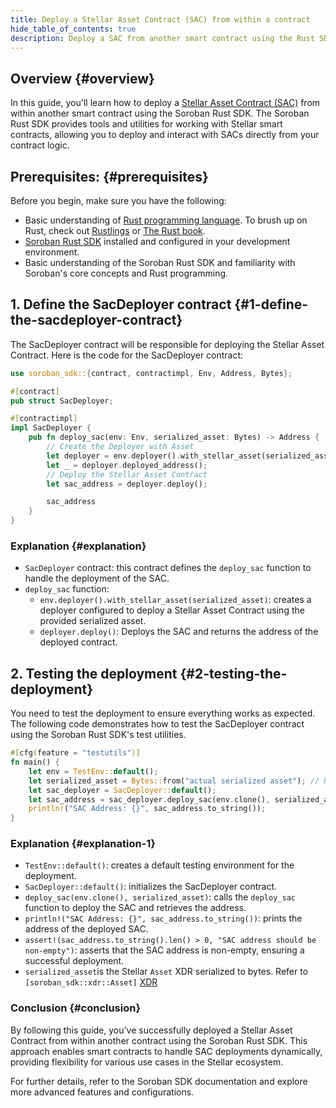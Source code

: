 ```yaml
---
title: Deploy a Stellar Asset Contract (SAC) from within a contract
hide_table_of_contents: true
description: Deploy a SAC from another smart contract using the Rust SDK
---
```


<head>
  <title>
    {`Deploying a Stellar Asset Contract (SAC) from within a contract`}
  </title>
  <meta charSet="utf-8" />
  <meta
    property="og:title"
    content="Deploying a Stellar Asset Contract (SAC) from within a contract"
  />
  <meta
    property="og:description"
    content="This is a step-by-step guide to help you deploy an SAC from within a smart contract on Stellar."
  />
</head>

## Overview {#overview}

In this guide, you'll learn how to deploy a [Stellar Asset Contract (SAC)](../../../tokens/stellar-asset-contract.mdx) from within another smart contract using the Soroban Rust SDK. The Soroban Rust SDK provides tools and utilities for working with Stellar smart contracts, allowing you to deploy and interact with SACs directly from your contract logic.

## Prerequisites: {#prerequisites}

Before you begin, make sure you have the following:

- Basic understanding of [Rust programming language](https://www.rust-lang.org/). To brush up on Rust, check out [Rustlings](https://github.com/rust-lang/rustlings) or [The Rust book](https://doc.rust-lang.org/book/).
- [Soroban Rust SDK](../../../tools/sdks/library.mdx#soroban-rust-sdk) installed and configured in your development environment.
- Basic understanding of the Soroban Rust SDK and familiarity with Soroban's core concepts and Rust programming.

## 1. Define the SacDeployer contract {#1-define-the-sacdeployer-contract}

The SacDeployer contract will be responsible for deploying the Stellar Asset Contract. Here is the code for the SacDeployer contract:

```rust title="lib.rs"
use soroban_sdk::{contract, contractimpl, Env, Address, Bytes};

#[contract]
pub struct SacDeployer;

#[contractimpl]
impl SacDeployer {
    pub fn deploy_sac(env: Env, serialized_asset: Bytes) -> Address {
        // Create the Deployer with Asset
        let deployer = env.deployer().with_stellar_asset(serialized_asset);
        let _ = deployer.deployed_address();
        // Deploy the Stellar Asset Contract
        let sac_address = deployer.deploy();

        sac_address
    }
}
```

### Explanation {#explanation}

- `SacDeployer` contract: this contract defines the `deploy_sac` function to handle the deployment of the SAC.
- `deploy_sac` function:
  - `env.deployer().with_stellar_asset(serialized_asset)`: creates a deployer configured to deploy a Stellar Asset Contract using the provided serialized asset.
  - `deployer.deploy()`: Deploys the SAC and returns the address of the deployed contract.

## 2. Testing the deployment {#2-testing-the-deployment}

You need to test the deployment to ensure everything works as expected. The following code demonstrates how to test the SacDeployer contract using the Soroban Rust SDK's test utilities.

```rust
#[cfg(feature = "testutils")]
fn main() {
    let env = TestEnv::default();
    let serialized_asset = Bytes::from("actual serialized asset"); // Replace with actual serialized asset info
    let sac_deployer = SacDeployer::default();
    let sac_address = sac_deployer.deploy_sac(env.clone(), serialized_asset);
    println!("SAC Address: {}", sac_address.to_string());
}
```

### Explanation {#explanation-1}

- `TestEnv::default()`: creates a default testing environment for the deployment.
- `SacDeployer::default()`: initializes the SacDeployer contract.
- `deploy_sac(env.clone(), serialized_asset)`: calls the `deploy_sac` function to deploy the SAC and retrieves the address.
- `println!("SAC Address: {}", sac_address.to_string())`: prints the address of the deployed SAC.
- `assert!(sac_address.to_string().len() > 0, "SAC address should be non-empty")`: asserts that the SAC address is non-empty, ensuring a successful deployment.
- `serialized_asset`is the Stellar `Asset` XDR serialized to bytes. Refer to `[soroban_sdk::xdr::Asset]` [XDR](https://docs.rs/stellar-xdr/latest/stellar_xdr/curr/enum.Asset.html)

### Conclusion {#conclusion}

By following this guide, you’ve successfully deployed a Stellar Asset Contract from within another contract using the Soroban Rust SDK. This approach enables smart contracts to handle SAC deployments dynamically, providing flexibility for various use cases in the Stellar ecosystem.

For further details, refer to the Soroban SDK documentation and explore more advanced features and configurations.

